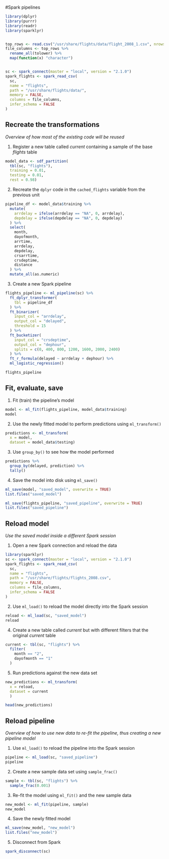 #Spark pipelines

```r

library(dplyr)
library(purrr)
library(readr)
library(sparklyr)


top_rows <- read.csv("/usr/share/flights/data/flight_2008_1.csv", nrows = 5)
file_columns <- top_rows %>%
  rename_all(tolower) %>%
  map(function(x) "character")


sc <- spark_connect(master = "local", version = "2.1.0")
spark_flights <- spark_read_csv(
  sc,
  name = "flights",
  path = "/usr/share/flights/data/",
  memory = FALSE,
  columns = file_columns,
  infer_schema = FALSE
)

```

## Recreate the transformations 
*Overview of how most of the existing code will be reused*

1. Register a new table called *current* containing a sample of the base *flights* table
```r
model_data <- sdf_partition(
  tbl(sc, "flights"), 
  training = 0.01,
  testing = 0.01,
  rest = 0.98)

```

2. Recreate the `dplyr` code in the `cached_flights` variable from the previous unit
```r
pipeline_df <- model_data$training %>%
  mutate(
    arrdelay = ifelse(arrdelay == "NA", 0, arrdelay),
    depdelay = ifelse(depdelay == "NA", 0, depdelay)
  ) %>%
  select(
    month,
    dayofmonth,
    arrtime,
    arrdelay,
    depdelay,
    crsarrtime,
    crsdeptime,
    distance
  ) %>%
  mutate_all(as.numeric)
```

3. Create a new Spark pipeline
```r
flights_pipeline <- ml_pipeline(sc) %>%
  ft_dplyr_transformer(
    tbl = pipeline_df
  ) %>%
  ft_binarizer(
    input_col = "arrdelay",
    output_col = "delayed",
    threshold = 15
  ) %>%
  ft_bucketizer(
    input_col = "crsdeptime",
    output_col = "dephour",
    splits = c(0, 400, 800, 1200, 1600, 2000, 2400)
  ) %>%
  ft_r_formula(delayed ~ arrdelay + dephour) %>%
  ml_logistic_regression()

flights_pipeline
```

## Fit, evaluate, save


1. Fit (train) the pipeline's model
```r
model <- ml_fit(flights_pipeline, model_data$training)
model
```

2. Use the newly fitted model to perform predictions using `ml_transform()`
```r
predictions <- ml_transform(
  x = model, 
  dataset = model_data$testing)
```

3. Use `group_by()` to see how the model performed
```r
predictions %>%
  group_by(delayed, prediction) %>%
  tally()
```

4. Save the model into disk using `ml_save()`
```r
ml_save(model, "saved_model", overwrite = TRUE)
list.files("saved_model")
```

```r
ml_save(flights_pipeline, "saved_pipeline", overwrite = TRUE)
list.files("saved_pipeline")
```

## Reload model

*Use the saved model inside a different Spark session*

1. Open a new Spark connection and reload the data
```r
library(sparklyr)
sc <- spark_connect(master = "local", version = "2.1.0")
spark_flights <- spark_read_csv(
  sc,
  name = "flights",
  path = "/usr/share/flights/flights_2008.csv",
  memory = FALSE,
  columns = file_columns,
  infer_schema = FALSE
)
```

2. Use `ml_load()` to reload the model directly into the Spark session
```r
reload <- ml_load(sc, "saved_model")
reload
```


4.  Create a new table called *current* but with different filters that the original *current* table
```r
current <- tbl(sc, "flights") %>%
  filter(
    month == "2",
    dayofmonth == "1"
  )
```

5. Run predictions against the new data set
```r
new_predictions <- ml_transform(
  x = reload, 
  dataset = current
  )

head(new_predictions)
```

## Reload pipeline
*Overview of how to use new data to re-fit the pipeline, thus creating a new pipeline model*

1. Use `ml_load()` to reload the pipeline into the Spark session
```r
pipeline <- ml_load(sc, "saved_pipeline")
pipeline
```

2. Create a new sample data set using `sample_frac()`
```r
sample <- tbl(sc, "flights") %>%
  sample_frac(0.001) 
```

3. Re-fit the model using `ml_fit()` and the new sample data
```r
new_model <- ml_fit(pipeline, sample)
new_model
```

4. Save the newly fitted model 
```r
ml_save(new_model, "new_model")
list.files("new_model")
```

5. Disconnect from Spark
```r
spark_disconnect(sc)
```

